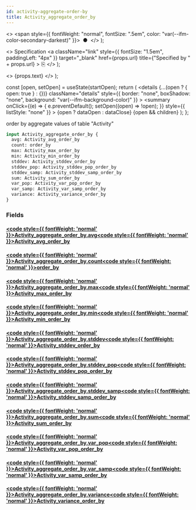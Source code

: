 ```yaml
---
id: activity-aggregate-order-by
title: Activity_aggregate_order_by
---
```


<head>
  <meta content="noindex" name="robots" />
  <meta charset="utf-8" />
</head>

  <>
    <span style={{ fontWeight: "normal", fontSize: ".5em", color: "var(--ifm-color-secondary-darkest)" }}>
      &nbsp;●&nbsp;
    </span>
  </>
);

  <>
    Specification
    <a
      className="link"
      style={{ fontSize: "1.5em", paddingLeft: "4px" }}
      target="_blank"
      href={props.url}
      title={"Specified by " + props.url}
    >
      ⎘
    </a>
  </>
);

  <>
    <span className={props.class}>{props.text}</span>
  </>
);


  const [open, setOpen] = useState(startOpen);
  return (
    <details
      {...(open ? { open: true } : {})}
      className="details"
      style={{ border: "none", boxShadow: "none", background: "var(--ifm-background-color)" }}
    >
      <summary
        onClick={(e) => {
          e.preventDefault();
          setOpen((open) => !open);
        }}
        style={{ listStyle: "none" }}
      >
        {open ? dataOpen : dataClose}
      </summary>
      {open && children}
    </details>
  );
};

order by aggregate values of table "Activity"

```graphql
input Activity_aggregate_order_by {
  avg: Activity_avg_order_by
  count: order_by
  max: Activity_max_order_by
  min: Activity_min_order_by
  stddev: Activity_stddev_order_by
  stddev_pop: Activity_stddev_pop_order_by
  stddev_samp: Activity_stddev_samp_order_by
  sum: Activity_sum_order_by
  var_pop: Activity_var_pop_order_by
  var_samp: Activity_var_samp_order_by
  variance: Activity_variance_order_by
}
```

### Fields

#### [<code style={{ fontWeight: 'normal' }}>Activity_aggregate_order_by.<b>avg</b></code>](#)<Bullet />[<code style={{ fontWeight: 'normal' }}><b>Activity_avg_order_by</b></code>](/docs/api/airdrops/graphql/envio/inputs/activity-avg-order-by.mdx) <Badge class="badge badge--secondary " text="input"/>

#### [<code style={{ fontWeight: 'normal' }}>Activity_aggregate_order_by.<b>count</b></code>](#)<Bullet />[<code style={{ fontWeight: 'normal' }}><b>order_by</b></code>](/docs/api/airdrops/graphql/envio/enums/order-by.mdx) <Badge class="badge badge--secondary " text="enum"/>

#### [<code style={{ fontWeight: 'normal' }}>Activity_aggregate_order_by.<b>max</b></code>](#)<Bullet />[<code style={{ fontWeight: 'normal' }}><b>Activity_max_order_by</b></code>](/docs/api/airdrops/graphql/envio/inputs/activity-max-order-by.mdx) <Badge class="badge badge--secondary " text="input"/>

#### [<code style={{ fontWeight: 'normal' }}>Activity_aggregate_order_by.<b>min</b></code>](#)<Bullet />[<code style={{ fontWeight: 'normal' }}><b>Activity_min_order_by</b></code>](/docs/api/airdrops/graphql/envio/inputs/activity-min-order-by.mdx) <Badge class="badge badge--secondary " text="input"/>

#### [<code style={{ fontWeight: 'normal' }}>Activity_aggregate_order_by.<b>stddev</b></code>](#)<Bullet />[<code style={{ fontWeight: 'normal' }}><b>Activity_stddev_order_by</b></code>](/docs/api/airdrops/graphql/envio/inputs/activity-stddev-order-by.mdx) <Badge class="badge badge--secondary " text="input"/>

#### [<code style={{ fontWeight: 'normal' }}>Activity_aggregate_order_by.<b>stddev_pop</b></code>](#)<Bullet />[<code style={{ fontWeight: 'normal' }}><b>Activity_stddev_pop_order_by</b></code>](/docs/api/airdrops/graphql/envio/inputs/activity-stddev-pop-order-by.mdx) <Badge class="badge badge--secondary " text="input"/>

#### [<code style={{ fontWeight: 'normal' }}>Activity_aggregate_order_by.<b>stddev_samp</b></code>](#)<Bullet />[<code style={{ fontWeight: 'normal' }}><b>Activity_stddev_samp_order_by</b></code>](/docs/api/airdrops/graphql/envio/inputs/activity-stddev-samp-order-by.mdx) <Badge class="badge badge--secondary " text="input"/>

#### [<code style={{ fontWeight: 'normal' }}>Activity_aggregate_order_by.<b>sum</b></code>](#)<Bullet />[<code style={{ fontWeight: 'normal' }}><b>Activity_sum_order_by</b></code>](/docs/api/airdrops/graphql/envio/inputs/activity-sum-order-by.mdx) <Badge class="badge badge--secondary " text="input"/>

#### [<code style={{ fontWeight: 'normal' }}>Activity_aggregate_order_by.<b>var_pop</b></code>](#)<Bullet />[<code style={{ fontWeight: 'normal' }}><b>Activity_var_pop_order_by</b></code>](/docs/api/airdrops/graphql/envio/inputs/activity-var-pop-order-by.mdx) <Badge class="badge badge--secondary " text="input"/>

#### [<code style={{ fontWeight: 'normal' }}>Activity_aggregate_order_by.<b>var_samp</b></code>](#)<Bullet />[<code style={{ fontWeight: 'normal' }}><b>Activity_var_samp_order_by</b></code>](/docs/api/airdrops/graphql/envio/inputs/activity-var-samp-order-by.mdx) <Badge class="badge badge--secondary " text="input"/>

#### [<code style={{ fontWeight: 'normal' }}>Activity_aggregate_order_by.<b>variance</b></code>](#)<Bullet />[<code style={{ fontWeight: 'normal' }}><b>Activity_variance_order_by</b></code>](/docs/api/airdrops/graphql/envio/inputs/activity-variance-order-by.mdx) <Badge class="badge badge--secondary " text="input"/>
